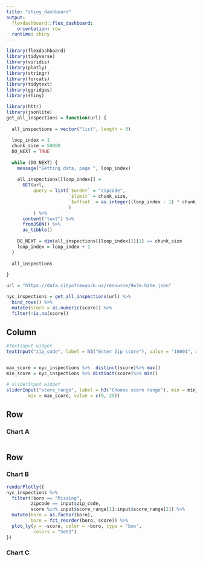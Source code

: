 ```yaml
---
title: "shiny_dashboard"
output: 
  flexdashboard::flex_dashboard:
    orientation: row
  runtime: shiny
---
```


```r
library(flexdashboard)
library(tidyverse)
library(viridis)
library(plotly)
library(stringr)
library(forcats)
library(tidytext) 
library(ggridges)
library(shiny)
```

```r
library(httr)
library(jsonlite)
get_all_inspections = function(url) {
  
  all_inspections = vector("list", length = 0)
  
  loop_index = 1
  chunk_size = 50000
  DO_NEXT = TRUE
  
  while (DO_NEXT) {
    message("Getting data, page ", loop_index)
    
    all_inspections[[loop_index]] = 
      GET(url,
          query = list(`$order` = "zipcode",
                       `$limit` = chunk_size,
                       `$offset` = as.integer((loop_index - 1) * chunk_size)
                       )
          ) %>%
      content("text") %>%
      fromJSON() %>%
      as_tibble()
    
    DO_NEXT = dim(all_inspections[[loop_index]])[1] == chunk_size
    loop_index = loop_index + 1
  }
  
  all_inspections
  
}

url = "https://data.cityofnewyork.us/resource/9w7m-hzhe.json"

nyc_inspections = get_all_inspections(url) %>%
  bind_rows() %>%
  mutate(score = as.numeric(score)) %>%
  filter(!is.na(score))
```


Column {.sidebar}
-----------------------------------------------------------------------

```r
#Textinput widget
textInput("zip_code", label = h3("Enter Zip score"), value = "10001", width = NULL, placeholder = NULL)


max_score = nyc_inspections %>%  distinct(score)%>% max()
min_score = nyc_inspections %>% distinct(score)%>% min()

# sliderInput widget
sliderInput("score_range", label = h3("Choose score range"), min = min_score, 
        max = max_score, value = c(0, 25))
```


Row
-----------------------------------------------------------------------

### Chart A

```r

```

Row {.tabset .tabset-fade}
-----------------------------------------------------------------------

### Chart B

```r
renderPlotly({
nyc_inspections %>%
  filter(!boro == "Missing", 
         zipcode == input$zip_code, 
         score %in% input$score_range[1]:input$score_range[2]) %>%
  mutate(boro = as.factor(boro),
         boro = fct_reorder(boro, score)) %>% 
  plot_ly(y = ~score, color = ~boro, type = "box",
          colors = "Set2")
})
```

### Chart C

```r

```

